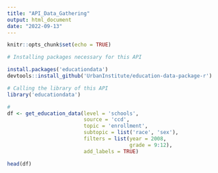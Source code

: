 ```yaml
---
title: "API_Data_Gathering"
output: html_document
date: "2022-09-13"
---
```


```r
knitr::opts_chunk$set(echo = TRUE)
```

```r
# Installing packages necessary for this API

install.packages('educationdata')
devtools::install_github('UrbanInstitute/education-data-package-r')

```
```r
# Calling the library of this API
library('educationdata')

# 
df <- get_education_data(level = 'schools', 
                         source = 'ccd', 
                         topic = 'enrollment', 
                         subtopic = list('race', 'sex'),
                         filters = list(year = 2008,
                                        grade = 9:12),
                         add_labels = TRUE)

head(df)
```




